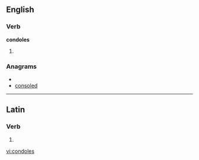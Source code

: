 ==English==

===Verb===
'''condoles'''

# {{third-person singular of|[[condole]]}}

===Anagrams===
* {{alphagram|cdelnoos}}
* [[consoled#English|consoled]]

----

==Latin==

===Verb===
{{la-verb-form|condolēs}}

# {{conjugation of|condoleo|condoleō|2|s|pres|act|ind|lang=la}}

[[vi:condoles]]